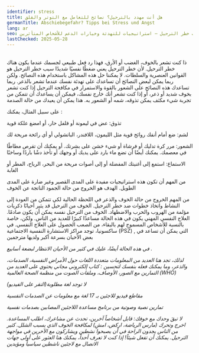 ```yaml
---
identifier: stress
title: هل أنت مهدد بالترحيل؟ نصائح للتعامل مع التوتر والقلق
germanTitle: Abschiebegefahr? Tipps bei Stress und Angst
lang: ar
seo: نصائح عملية للعناية الذاتية للتعامل مع التوتر والقلق بسبب خطر الترحيل – استراتيجيات للتهدئة وخيارات الدعم للأشخاص المتأثرين.
lastChecked: 2025-05-28
---
```

<br/> ذا كنت تشعر بالخوف، الغضب أو الأرق، فهذا رد فعل طبيعي لجسمك عندما يكون هناك خطر الترحيل. لأن خطر الترحيل يعني ضغطًا نفسيًا شديدًا
سبب خطر الترحيل هو القوانين العنصرية والسلطات. لا يمكننا حل هذه المشاكل باستخدام هذه النصائح. ولكن ربما يمكن لبعض النصائح أن تساعدك على تهدئة نفسك عندما تشعر بالذعر. ربما 
<br/> تساعدك هذه النصائح على الشعور بالقوة والاستمرار في مكافحة الترحيل
إذا كنت تشعر بخوف شديد أو ذعر، أو إذا كنت تشعر أنك خارج نفسك، فيمكن أن يساعدك أن تتمكن من تجربة شيء مكثف يمكن تذوقه، شمه أو الشعور به. هذا يمكن أن يعيدك من حالة الصدمة

ﻋﻠﻰ ﺳﺒﻴﻞ ﺍﻟﻤﺜﺎﻝ، ﻳﻤﻜﻨﻚ
:

تذوق: عض في ليمونة أو فلفل حار، أو امضغ علكة قوية

لشم: ضع أمام أنفك روائح قوية مثل الليمون، اللافندر، الباتشولي أو أي رائحة مريحة لك

الشعور: مرر كرة تدليك أو فرشاة أو شيء خشن على بشرتك. أو يمكنك أن تقرص مطاطًا في معصمك. يمكنك أيضًا أن تضع ماء بارد على يديك أو وجهك أو تأخذ دشًا باردًا وساخنًا

الاستماع: استمع إلى أغنيتك المفضلة أو إلى أصوات مريحة من البحر، الرياح، المطر أو الغابة

من المهم أن تكون هذه استراتيجيات مفيدة على المدى القصير وغير ضارة على المدى الطويل. الهدف هو الخروج من حالة الجمود الناتجة عن الخوف

من المهم الخروج من حالة الخوف والذعر في اللحظة الحالية لكي تتمكن من العودة إلى النشاط واتخاذ خطوات ضد خطر الترحيل. الخوف من الترحيل قد يثير أحيانًا ذكريات مؤلمة من الهروب والحرب والاضطهاد. الخوف من الترحيل نفسه يمكن أن يكون صادمًا. العلاج النفسي المهني يكون في هذه الحالة مساعدًا كبيرًا للعديد من الناس. ولكن، خاصة بالنسبة للأشخاص المسموح لهم بالبقاء، من الصعب الحصول على العلاج النفسي. في ساكسونيا، توجد مراكز الاستشارة النفسية الاجتماعية
(PSZ)
,
التي يمكن أن تساعد في بعض الأحيان بسرعة أكبر ولديها مترجمين
<Address identifier="psz_sachsen"/>
في هذه الحالة أيضًا، عليك في كثير من الأحيان الانتظار لبضعة أسابيع
.
  
لذلك، تجد هنا العديد من المعلومات متعددة اللغات حول الأمراض النفسية، الصدمات، والذعر، وما يمكنك فعله بنفسك لتحسين
:
كتاب إلكتروني مجاني يحتوي على العديد من التمارين مع الصور، الأوصاف، وملفات الصوت من منظمة الصحة العالمية 
(WHO)
<ExternalShortLink identifier="who_stress"/>

(ﺍﻟﻨﻘﺮ ﻋﻠﻰ ﺍﻟﻔﻴﺪﻳﻮ)ﻻ ﺗﻮﺟﺪ ﻟﻐﺔ ﻣﻄﻠﻮﺑﺔ
<ExternalShortLink identifier="tapping"/>

ﻣﻘﺎﻃﻊ ﻓﻴﺪﻳﻮ ﻟﻼﺟﺌﻴﻦ ﺑـ 17 ﻟﻐﺔ ﻣﻊ ﻣﻌﻠﻮﻣﺎﺕ ﻋﻦ ﺍﻟﺼﺪﻣﺎﺕ ﺍﻟﻨﻔﺴﻴﺔ
<ExternalShortLink identifier="maxplank_trauma"/>

ﺗﻤﺎﺭﻳﻦ ﻧﺼﻴﺔ ﻭﺻﻮﺗﻴﺔ ﻣﻦ ﺑﺮﻧﺎﻣﺞ ﻣﺴﺎﻋﺪﺓ ﺍﻟﻼﺟﺌﻴﻦ ﺍﻟﻤﺼﺎﺑﻴﻦ ﺑﺼﺪﻣﺎﺕ ﻧﻔﺴﻴﺔ
<ExternalShortLink identifier="refugee_trauma_nawa"/>

لا تبقَ وحدك مع خوفك: قابل أشخاصاً آخرين، تحدث عن مشاعرك، اطلب المساعدة. اخرج وتحرك (مارس الرياضة، اركض، امشِ) لمكافحة الخوف الذي يسبب الشلل. كثير من الناس يجدون الراحة في أن يصبحوا نشطين ويشاركون مع الآخرين في مواجهة الترحيل. يمكنك أن تفعل شيئاً!
إذا كنت لا تعرف أحداً، يمكنك هنا العثور على أولى جهات الاتصال مع لاجئين ناشطين سياسياً ومؤيدين
<ExternalShortLink identifier="w2eu_contacts"/>


